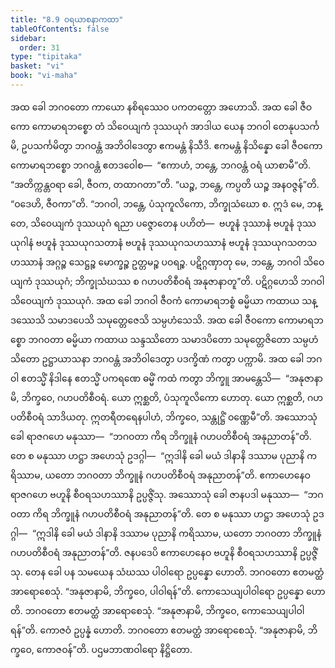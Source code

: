 ```yaml
---
title: "8.9 ဝရယာစနာကထာ"
tableOfContents: false
sidebar:
  order: 31
type: "tipitaka"
basket: "vi"
book: "vi-maha"
---
```



<DynamicBreadcrumb />

<Division number="337" book="vi-maha">

<Paragraph number="1587" book="vi-maha">
အထ ခေါ ဘဂဝတော ကာယော နစိရဿေဝ ပကတတ္တော အဟောသိ. အထ ခေါ ဇီဝကော ကောမာရဘစ္စော တံ သိဝေယျကံ ဒုဿယုဂံ အာဒါယ ယေန ဘဂဝါ တေနုပသင်္ကမိ, ဥပသင်္ကမိတွာ ဘဂဝန္တံ အဘိဝါဒေတွာ ဧကမန္တံ နိသီဒိ. ဧကမန္တံ နိသိန္နော ခေါ ဇီဝကော ကောမာရဘစ္စော ဘဂဝန္တံ ဧတဒဝေါစ—  “ဧကာဟံ, ဘန္တေ, ဘဂဝန္တံ ဝရံ ယာစာမီ”တိ. “အတိက္ကန္တဝရာ ခေါ, ဇီဝက, တထာဂတာ”တိ. “ယဉ္စ, ဘန္တေ, ကပ္ပတိ ယဉ္စ အနဝဇ္ဇန်”တိ. “ဝဒေဟိ, ဇီဝကာ”တိ. “ဘဂဝါ, ဘန္တေ, ပံသုကူလိကော, ဘိက္ခုသံဃော စ. ဣဒံ မေ, ဘန္တေ, သိဝေယျကံ ဒုဿယုဂံ ရညာ ပဇ္ဇောတေန ပဟိတံ—  ဗဟူနံ ဒုဿာနံ ဗဟူနံ ဒုဿယုဂါနံ ဗဟူနံ ဒုဿယုဂသတာနံ ဗဟူနံ ဒုဿယုဂသဟဿာနံ ဗဟူနံ ဒုဿယုဂသတသဟဿာနံ အဂ္ဂဉ္စ သေဋ္ဌဉ္စ မောက္ခဉ္စ ဥတ္တမဉ္စ ပဝရဉ္စ. ပဋိဂ္ဂဏှာတု မေ, ဘန္တေ, ဘဂဝါ သိဝေယျကံ ဒုဿယုဂံ; ဘိက္ခုသံဃဿ စ ဂဟပတိစီဝရံ အနုဇာနာတူ”တိ. ပဋိဂ္ဂဟေသိ ဘဂဝါ သိဝေယျကံ ဒုဿယုဂံ. အထ ခေါ ဘဂဝါ ဇီဝကံ ကောမာရဘစ္စံ ဓမ္မိယာ ကထာယ သန္ဒဿေသိ သမာဒပေသိ သမုတ္တေဇေသိ သမ္ပဟံသေသိ. အထ ခေါ ဇီဝကော ကောမာရဘစ္စော ဘဂဝတာ ဓမ္မိယာ ကထာယ သန္ဒဿိတော သမာဒပိတော သမုတ္တေဇိတော သမ္ပဟံသိတော ဥဋ္ဌာယာသနာ ဘဂဝန္တံ အဘိဝါဒေတွာ ပဒက္ခိဏံ ကတွာ ပက္ကာမိ. အထ ခေါ ဘဂဝါ ဧတသ္မိံ နိဒါနေ ဧတသ္မိံ ပကရဏေ ဓမ္မိံ ကထံ ကတွာ ဘိက္ခူ အာမန္တေသိ—  “အနုဇာနာမိ, ဘိက္ခဝေ, ဂဟပတိစီဝရံ. ယော ဣစ္ဆတိ, ပံသုကူလိကော ဟောတု. ယော ဣစ္ဆတိ, ဂဟပတိစီဝရံ သာဒိယတု. ဣတရီတရေနပါဟံ, ဘိက္ခဝေ, သန္တုဋ္ဌိံ ဝဏ္ဏေမီ”တိ.
</Paragraph>

<Paragraph number="1588" book="vi-maha">
အဿောသုံ ခေါ ရာဇဂဟေ မနုဿာ—  “ဘဂဝတာ ကိရ ဘိက္ခူနံ ဂဟပတိစီဝရံ အနုညာတန်”တိ. တေ စ မနုဿာ ဟဋ္ဌာ အဟေသုံ ဥဒဂ္ဂါ—  “ဣဒါနိ ခေါ မယံ ဒါနာနိ ဒဿာမ ပုညာနိ ကရိဿာမ, ယတော ဘဂဝတာ ဘိက္ခူနံ ဂဟပတိစီဝရံ အနုညာတန်”တိ. ဧကာဟေနေဝ ရာဇဂဟေ ဗဟူနိ စီဝရသဟဿာနိ ဥပ္ပဇ္ဇိံသု.
</Paragraph>

<Paragraph number="1589" book="vi-maha">
အဿောသုံ ခေါ ဇာနပဒါ မနုဿာ—  “ဘဂဝတာ ကိရ ဘိက္ခူနံ ဂဟပတိစီဝရံ အနုညာတန်”တိ. တေ စ မနုဿာ ဟဋ္ဌာ အဟေသုံ ဥဒဂ္ဂါ—  “ဣဒါနိ ခေါ မယံ ဒါနာနိ ဒဿာမ ပုညာနိ ကရိဿာမ, ယတော ဘဂဝတာ ဘိက္ခူနံ ဂဟပတိစီဝရံ အနုညာတန်”တိ. ဇနပဒေပိ ဧကာဟေနေဝ ဗဟူနိ စီဝရသဟဿာနိ ဥပ္ပဇ္ဇိံသု.
</Paragraph>

<Paragraph number="1590" book="vi-maha">
တေန ခေါ ပန သမယေန သံဃဿ ပါဝါရော ဥပ္ပန္နော ဟောတိ. ဘဂဝတော ဧတမတ္ထံ အာရောစေသုံ. “အနုဇာနာမိ, ဘိက္ခဝေ, ပါဝါရန်”တိ.
</Paragraph>

<Paragraph number="1591" book="vi-maha">
ကောသေယျပါဝါရော ဥပ္ပန္နော ဟောတိ. ဘဂဝတော ဧတမတ္ထံ အာရောစေသုံ. “အနုဇာနာမိ, ဘိက္ခဝေ, ကောသေယျပါဝါရန်”တိ.
</Paragraph>

<Paragraph number="1592" book="vi-maha">
ကောဇဝံ ဥပ္ပန္နံ ဟောတိ. ဘဂဝတော ဧတမတ္ထံ အာရောစေသုံ. “အနုဇာနာမိ, ဘိက္ခဝေ, ကောဇဝန်”တိ.

</Paragraph>
</Division>

<Paragraph number="1593" type="center" book="vi-maha">
ပဌမဘာဏဝါရော နိဋ္ဌိတော.
</Paragraph>